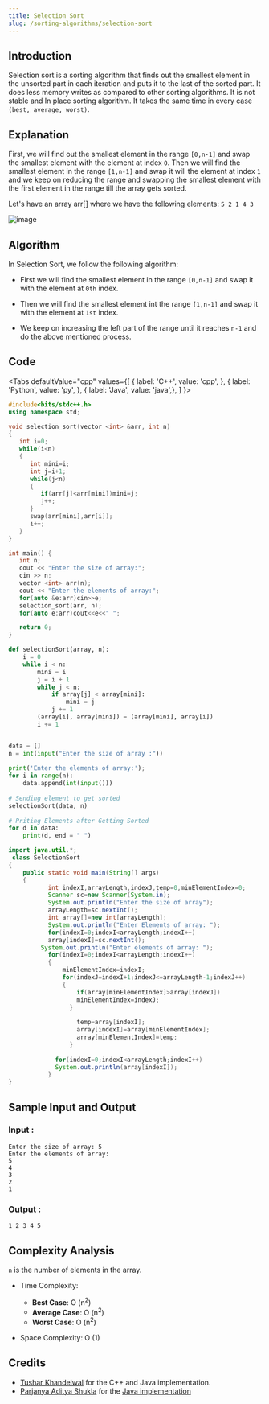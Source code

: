 ```yaml
---
title: Selection Sort
slug: /sorting-algorithms/selection-sort
---
```


## Introduction

Selection sort is a sorting algorithm that finds out the smallest element in the unsorted part in each iteration and puts it to the last of the sorted part. It does less memory writes as compared to other sorting algorithms. It is not stable and In place sorting algorithm. It takes the same time in every case `(best, average, worst)`.

## Explanation 

First, we will find out the smallest element in the range `[0,n-1]` and swap the smallest element with the element at index `0`. Then we will find the smallest element in the range `[1,n-1]` and swap it will the element at index `1` and we keep on reducing the range and swapping the smallest element with the first element in the range till the array gets sorted.

Let's have an array arr[] where we have the following elements: `5 2 1 4 3`

![image](https://user-images.githubusercontent.com/70858557/114912892-2b817f00-9e3e-11eb-9c58-18d988d27345.PNG)


## Algorithm

In Selection Sort, we follow the following algorithm:

- First we will find the smallest element in the range `[0,n-1]` and swap it with the element at `0th` index.

- Then we will find the smallest element int the range `[1,n-1]` and swap it with the element at `1st` index.

- We keep on increasing the left part of the range until it reaches `n-1` and do the above mentioned process.

## Code


<Tabs
  defaultValue="cpp"
  values={[
    { label: 'C++', value: 'cpp', },
    { label: 'Python', value: 'py', },
    { label: 'Java', value: 'java',},
  ]
}>
<TabItem value="cpp">

```cpp
#include<bits/stdc++.h>
using namespace std;

void selection_sort(vector <int> &arr, int n) 
{
   int i=0;
   while(i<n)
   {
      int mini=i;
      int j=i+1;
      while(j<n)
      {
         if(arr[j]<arr[mini])mini=j;
         j++;
      }
      swap(arr[mini],arr[i]);
      i++;
   }   
}

int main() {
   int n;
   cout << "Enter the size of array:";
   cin >> n;
   vector <int> arr(n);
   cout << "Enter the elements of array:";
   for(auto &e:arr)cin>>e;
   selection_sort(arr, n);
   for(auto e:arr)cout<<e<<" ";

   return 0;
}
```
</TabItem>

<TabItem value="py">

```python   
def selectionSort(array, n):
	i = 0
	while i < n:
		mini = i
		j = i + 1
		while j < n:
			if array[j] < array[mini]:
				mini = j
			j += 1
		(array[i], array[mini]) = (array[mini], array[i])
		i += 1       	


data = []
n = int(input("Enter the size of array :"))
 
print('Enter the elements of array:');
for i in range(n):
    data.append(int(input()))
    
# Sending element to get sorted
selectionSort(data, n)
 
# Priting Elements after Getting Sorted
for d in data:
    print(d, end = " ")
```
</TabItem>

<TabItem value="java">

```java
import java.util.*;
 class SelectionSort
{
	public static void main(String[] args)
    {
		   int indexI,arrayLength,indexJ,temp=0,minElementIndex=0;
		   Scanner sc=new Scanner(System.in);
		   System.out.println("Enter the size of array");
		   arrayLength=sc.nextInt();
		   int array[]=new int[arrayLength];
		   System.out.println("Enter Elements of array: ");
		   for(indexI=0;indexI<arrayLength;indexI++)
		   array[indexI]=sc.nextInt();
         System.out.println("Enter elements of array: ");
		   for(indexI=0;indexI<arrayLength;indexI++)
		   {   
		       minElementIndex=indexI;
		       for(indexJ=indexI+1;indexJ<=arrayLength-1;indexJ++)
		       {
		           if(array[minElementIndex]>array[indexJ])
		           minElementIndex=indexJ;
		         }
		           
		           temp=array[indexI];
		           array[indexI]=array[minElementIndex];
		           array[minElementIndex]=temp;
		         }
		     
		     for(indexI=0;indexI<arrayLength;indexI++)
		     System.out.println(array[indexI]);
		   }
}
```

</TabItem>

</Tabs>

## Sample Input and Output

### Input :

```
Enter the size of array: 5
Enter the elements of array:
5
4 
3 
2 
1 
```
### Output :
```
1 2 3 4 5
```

## Complexity Analysis
 
`n` is the number of elements in the array.

- Time Complexity:

  - **Best Case**: O (n<sup>2</sup>)
  - **Average Case**: O (n<sup>2</sup>)
  - **Worst Case**: O (n<sup>2</sup>)

- Space Complexity: O (1)

## Credits

- [Tushar Khandelwal](https://github.com/tk315) for the C++ and Java implementation.
- [Parjanya Aditya Shukla](https://github.com/parjanyaacoder) for the [Java implementation](https://github.com/TesseractCoding/NeoAlgo/blob/master/Java/sort/SelectionSort.java)


